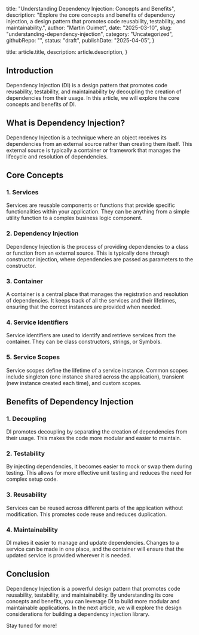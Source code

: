 
  title: "Understanding Dependency Injection: Concepts and Benefits",
  description: "Explore the core concepts and benefits of dependency injection, a design pattern that promotes code reusability, testability, and maintainability.",
  author: "Martin Ouimet",
  date: "2025-03-10",
  slug: "understanding-dependency-injection",
  category: "Uncategorized",
  githubRepo: "",
  status: "draft",
  publishDate: "2025-04-05",
}

  title: article.title,
  description: article.description,
}


## Introduction

Dependency Injection (DI) is a design pattern that promotes code reusability, testability, and maintainability by decoupling the creation of dependencies from their usage. In this article, we will explore the core concepts and benefits of DI.

## What is Dependency Injection?

Dependency Injection is a technique where an object receives its dependencies from an external source rather than creating them itself. This external source is typically a container or framework that manages the lifecycle and resolution of dependencies.

## Core Concepts

### 1. Services

Services are reusable components or functions that provide specific functionalities within your application. They can be anything from a simple utility function to a complex business logic component.

### 2. Dependency Injection

Dependency Injection is the process of providing dependencies to a class or function from an external source. This is typically done through constructor injection, where dependencies are passed as parameters to the constructor.

### 3. Container

A container is a central place that manages the registration and resolution of dependencies. It keeps track of all the services and their lifetimes, ensuring that the correct instances are provided when needed.

### 4. Service Identifiers

Service identifiers are used to identify and retrieve services from the container. They can be class constructors, strings, or Symbols.

### 5. Service Scopes

Service scopes define the lifetime of a service instance. Common scopes include singleton (one instance shared across the application), transient (new instance created each time), and custom scopes.

## Benefits of Dependency Injection

### 1. Decoupling

DI promotes decoupling by separating the creation of dependencies from their usage. This makes the code more modular and easier to maintain.

### 2. Testability

By injecting dependencies, it becomes easier to mock or swap them during testing. This allows for more effective unit testing and reduces the need for complex setup code.

### 3. Reusability

Services can be reused across different parts of the application without modification. This promotes code reuse and reduces duplication.

### 4. Maintainability

DI makes it easier to manage and update dependencies. Changes to a service can be made in one place, and the container will ensure that the updated service is provided wherever it is needed.

## Conclusion

Dependency Injection is a powerful design pattern that promotes code reusability, testability, and maintainability. By understanding its core concepts and benefits, you can leverage DI to build more modular and maintainable applications. In the next article, we will explore the design considerations for building a dependency injection library.

Stay tuned for more!